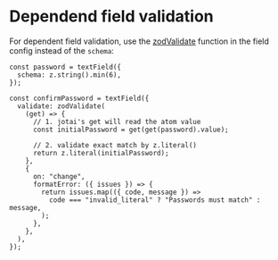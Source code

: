 
<Meta title="guides/DependentValidation" of={PasswordValidation} />

# Dependend field validation

For dependent field validation, use the [zodValidate](https://github.com/jaredLunde/form-atoms#zodvalidate) function in the field config instead of the `schema`:

```tsx
const password = textField({
  schema: z.string().min(6),
});

const confirmPassword = textField({
  validate: zodValidate(
    (get) => {
      // 1. jotai's get will read the atom value
      const initialPassword = get(get(password).value);

      // 2. validate exact match by z.literal()
      return z.literal(initialPassword);
    },
    {
      on: "change",
      formatError: ({ issues }) => {
        return issues.map(({ code, message }) =>
          code === "invalid_literal" ? "Passwords must match" : message,
        );
      },
    },
  ),
});
```

<Stories />
